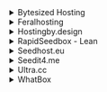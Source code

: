 <details>

<summary>Bytesized Hosting</summary>

- Host: `https://<username>:<password>@<username>.<hostname>.bysh.me/rutorrent/plugins/httprpc/action.php`

</details>

<details>

<summary>Feralhosting</summary>

- Host: `https://rutorrent:password@<hostname>.feralhosting.com/<username>/rtorrent/rpc`

</details>

<details>

<summary>Hostingby.design</summary>

- Host: `https://username:password@<hostname>.itsby.design/rutorrent/plugins/httprpc/action.php`

</details>

<details>

<summary>RapidSeedbox - Lean</summary>

Grab your unique ruTorrent url from the from your `Services` page.

- Host `https://<username>-rt.<hostname>.seedbox.vip/RPC2`
- TLS: Enabled
- Basic Auth: Enabled
- Username: `<username>`
- Password: `<password>`

</details>

<details>

<summary>Seedhost.eu</summary>

- Host: `https://<username>:<password>@<hostname>.seedhost.eu/<username>/rutorrent/plugins/httprpc/action.php`

</details>

<details>

<summary>Seedit4.me</summary>

- `https://seedit4me:<PASSWORD>@<hostname>/rutorrent/plugins/httprpc/action.php`

</details>

<details>

<summary>Ultra.cc</summary>

- Host: `https://<username>:<password>@<username>.<hostname>.usbx.me/RPC2`

</details>

<details>

<summary>WhatBox</summary>

- Host: `https://<hostname>.whatbox.ca/xmlrpc`
- TLS: Enabled
- Skip TLS verification (insecure): Off
- Basic auth: On
- Username: `<username>`
- Password `<password>`

</details>

